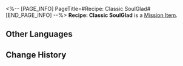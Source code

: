<%-- [PAGE_INFO]
PageTitle=#Recipe: Classic SoulGlad#
[END_PAGE_INFO] --%>
{{Item Infobox
|id          = 150011
|image       = Item Recipe- Classic SoulGlad.png
|type        = Mission Item
|invCategory = Missions
|rarity      = 3
|effect      = 
|description = When it comes to SoulGlad, classic means the best. Despite three attempts to modify the formula, the SoulGlad company was compelled to return to the original recipe due to complaints from dissatisfied customers each time.
}}
{{Description|''"Our double-blind tests show that over 70% of customers failed to discern the difference between the new formula and the original one."''}}
'''Recipe: Classic SoulGlad''' is a [[Mission Item]].

==Other Languages==
{{Other Languages
|en   = Recipe: Classic SoulGlad
|zhs  = 调饮材料：经典苏乐达
|zht  = 調飲材料：經典蘇樂達
|ja   = カクテルの材料：クラシックスラーダ
|ko   = 음료 재료: 클래식 솔글래드
|es   = Receta: FelizAlma clásica
|fr   = Recette&nbsp;: Félicitâme classique
|ru   = Рецепт: Классическая «Услада»
|th   = ส่วนผสมเครื่องดื่ม: Classic SoulGlad
|vi   = Nguyên Liệu Pha Chế: SoulGlad Kinh Điển
|de   = Rezept: SeelFroh Classic
|id   = Bahan Racikan: Classic SoulGlad
|pt   = Receita: FelizAlma Original
}}

==Change History==
{{Change History|2.1}}
